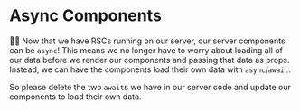 # Async Components

<EpicVideo url="https://www.epicreact.dev/workshops/react-server-components/async-components" />

👨‍💼 Now that we have RSCs running on our server, our server components can be
`async`! This means we no longer have to worry about loading all of our data
before we render our components and passing that data as props. Instead, we can
have the components load their own data with `async`/`await`.

So please delete the two `await`s we have in our server code and update our
components to load their own data.
